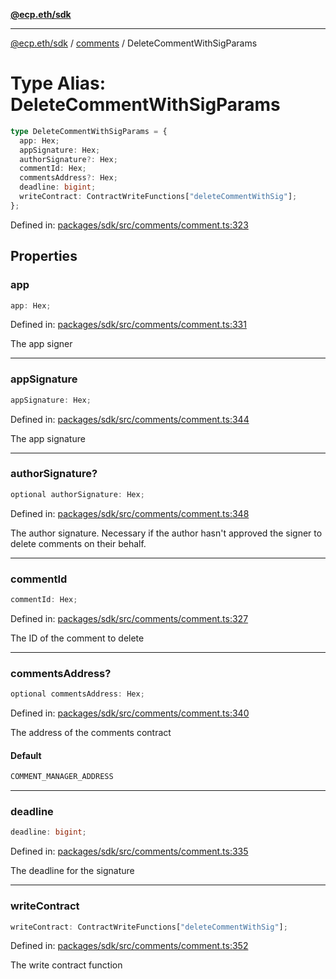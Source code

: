[**@ecp.eth/sdk**](../../index.mdx)

***

[@ecp.eth/sdk](/sdk-reference/index.mdx) / [comments](/sdk-reference/comments/index.mdx) / DeleteCommentWithSigParams

# Type Alias: DeleteCommentWithSigParams

```ts
type DeleteCommentWithSigParams = {
  app: Hex;
  appSignature: Hex;
  authorSignature?: Hex;
  commentId: Hex;
  commentsAddress?: Hex;
  deadline: bigint;
  writeContract: ContractWriteFunctions["deleteCommentWithSig"];
};
```

Defined in: [packages/sdk/src/comments/comment.ts:323](https://github.com/ecp-eth/comments-monorepo/blob/main/packages/sdk/src/comments/comment.ts#L323)

## Properties

### app

```ts
app: Hex;
```

Defined in: [packages/sdk/src/comments/comment.ts:331](https://github.com/ecp-eth/comments-monorepo/blob/main/packages/sdk/src/comments/comment.ts#L331)

The app signer

***

### appSignature

```ts
appSignature: Hex;
```

Defined in: [packages/sdk/src/comments/comment.ts:344](https://github.com/ecp-eth/comments-monorepo/blob/main/packages/sdk/src/comments/comment.ts#L344)

The app signature

***

### authorSignature?

```ts
optional authorSignature: Hex;
```

Defined in: [packages/sdk/src/comments/comment.ts:348](https://github.com/ecp-eth/comments-monorepo/blob/main/packages/sdk/src/comments/comment.ts#L348)

The author signature. Necessary if the author hasn't approved the signer to delete comments on their behalf.

***

### commentId

```ts
commentId: Hex;
```

Defined in: [packages/sdk/src/comments/comment.ts:327](https://github.com/ecp-eth/comments-monorepo/blob/main/packages/sdk/src/comments/comment.ts#L327)

The ID of the comment to delete

***

### commentsAddress?

```ts
optional commentsAddress: Hex;
```

Defined in: [packages/sdk/src/comments/comment.ts:340](https://github.com/ecp-eth/comments-monorepo/blob/main/packages/sdk/src/comments/comment.ts#L340)

The address of the comments contract

#### Default

```ts
COMMENT_MANAGER_ADDRESS
```

***

### deadline

```ts
deadline: bigint;
```

Defined in: [packages/sdk/src/comments/comment.ts:335](https://github.com/ecp-eth/comments-monorepo/blob/main/packages/sdk/src/comments/comment.ts#L335)

The deadline for the signature

***

### writeContract

```ts
writeContract: ContractWriteFunctions["deleteCommentWithSig"];
```

Defined in: [packages/sdk/src/comments/comment.ts:352](https://github.com/ecp-eth/comments-monorepo/blob/main/packages/sdk/src/comments/comment.ts#L352)

The write contract function
